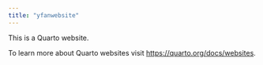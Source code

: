 ```yaml
---
title: "yfanwebsite"
---
```


This is a Quarto website.

To learn more about Quarto websites visit <https://quarto.org/docs/websites>.

